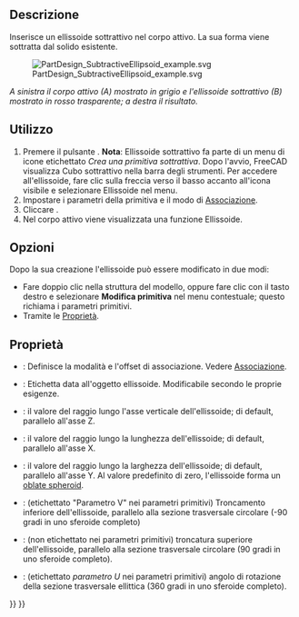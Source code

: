 <languages/>

<div class="mw-translate-fuzzy">
{{Docnav/it|[[PartDesign SubtractiveCylinder/it|Cilindro sottrattivo]]|[[PartDesign SubtractivePrism/it|Prisma sottrattivo]]|[[PartDesign_Workbench/it|PartDesign]]|IconL=PartDesign SubtractiveCylinder.svg|IconC=Workbench_PartDesign.svg|IconR=PartDesign SubtractivePrism.svg}}
</div>

<div class="mw-translate-fuzzy">
{{GuiCommand/it|Name=PartDesign SubtractiveEllipsoid|Name/it=Ellissoide sottrattivo|Workbenches=[[PartDesign Workbench/it|PartDesign]]|MenuLocation=Part Design → Crea una primitiva sottrattiva → Ellissoide|Version=0.17|SeeAlso=[[PartDesign CompPrimitiveSubtractive/it|Primitive sottrattive]]}}
</div>

==Descrizione==

Inserisce un ellissoide sottrattivo nel corpo attivo. La sua forma viene sottratta dal solido esistente.

[[File:PartDesign_SubtractiveEllipsoid_example.svg|none]]

'' A sinistra il corpo attivo (A) mostrato in grigio e l'ellissoide sottrattivo (B) mostrato in rosso trasparente; a destra il risultato. ''

==Utilizzo==

<div class="mw-translate-fuzzy">
# Premere il pulsante {{KEY|[[Image:PartDesign SubtractiveEllipsoid.png|24px]] '''Ellissoide sottrattivo'''}}. '''Nota''': Ellissoide sottrattivo fa parte di un menu di icone etichettato ''Crea una primitiva sottrattiva''. Dopo l'avvio, FreeCAD visualizza Cubo sottrattivo nella barra degli strumenti. Per accedere all'ellissoide, fare clic sulla freccia verso il basso accanto all'icona visibile e selezionare Ellissoide nel menu.
# Impostare i parametri della primitiva e il modo di [[Part_EditAttachment/it|Associazione]].
# Cliccare {{KEY|OK}}.
# Nel corpo attivo viene visualizzata una funzione Ellissoide.
</div>

== Opzioni ==

<div class="mw-translate-fuzzy">
Dopo la sua creazione l'ellissoide può essere modificato in due modi:
* Fare doppio clic nella struttura del modello, oppure fare clic con il tasto destro e selezionare '''Modifica primitiva''' nel menu contestuale; questo richiama i parametri primitivi.
* Tramite le [[Property editor/it|Proprietà]].
</div>

== Proprietà ==

<div class="mw-translate-fuzzy">
* {{PropertyData/it|Attachment}}: Definisce la modalità e l'offset di associazione. Vedere [[Part EditAttachment/it|Associazione]].
* {{PropertyData/it|Label}}: Etichetta data all'oggetto ellissoide. Modificabile secondo le proprie esigenze.
* {{PropertyData/it|Radius1}}: il valore del raggio lungo l'asse verticale dell'ellissoide; di default, parallelo all'asse Z.
* {{PropertyData/it|Radius2}}: il valore del raggio lungo la lunghezza dell'ellissoide; di default, parallelo all'asse X.
* {{PropertyData/it|Radius3}}: il valore del raggio lungo la larghezza dell'ellissoide; di default, parallelo all'asse Y. Al valore predefinito di zero, l'ellissoide forma un [http://en.wikipedia.org/wiki/Oblate_spheroid oblate spheroid].
* {{PropertyData/it|Angle1}}: (etichettato "Parametro V" nei parametri primitivi) Troncamento inferiore dell'ellissoide, parallelo alla sezione trasversale circolare (-90 gradi in uno sferoide completo)
* {{PropertyData/it|Angle2}}: (non etichettato nei parametri primitivi) troncatura superiore dell'ellissoide, parallelo alla sezione trasversale circolare (90 gradi in uno sferoide completo).
* {{PropertyData/it|Angle3}}: (etichettato '' parametro U '' nei parametri primitivi) angolo di rotazione della sezione trasversale ellittica (360 gradi in uno sferoide completo).
</div>


<div class="mw-translate-fuzzy">
{{Docnav/it|[[PartDesign SubtractiveCylinder/it|Cilindro sottrattivo]]|[[PartDesign SubtractivePrism/it|Prisma sottrattivo]]|[[PartDesign_Workbench/it|PartDesign]]|IconL=PartDesign SubtractiveCylinder.svg|IconC=Workbench_PartDesign.svg|IconR=PartDesign SubtractivePrism.svg}}
</div>

{{PartDesign_Tools_navi{{#translation:}}}}
{{Userdocnavi{{#translation:}}}}